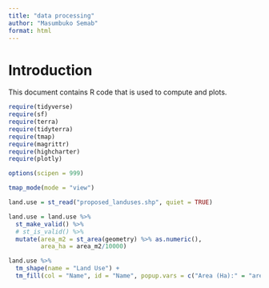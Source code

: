 ```yaml
---
title: "data processing"
author: "Masumbuko Semab"
format: html
---
```


# Introduction
This document contains R code that is used to compute and plots. 

```r

require(tidyverse)
require(sf)
require(terra)
require(tidyterra)
require(tmap)
require(magrittr)
require(highcharter)
require(plotly)

options(scipen = 999)

tmap_mode(mode = "view")

```


```r

land.use = st_read("proposed_landuses.shp", quiet = TRUE)

land.use = land.use %>% 
  st_make_valid() %>% 
  # st_is_valid() %>% 
  mutate(area_m2 = st_area(geometry) %>% as.numeric(),
         area_ha = area_m2/10000)


```


```r
land.use %>% 
  tm_shape(name = "Land Use") +
  tm_fill(col = "Name", id = "Name", popup.vars = c("Area (Ha):" = "area_ha"))
```

